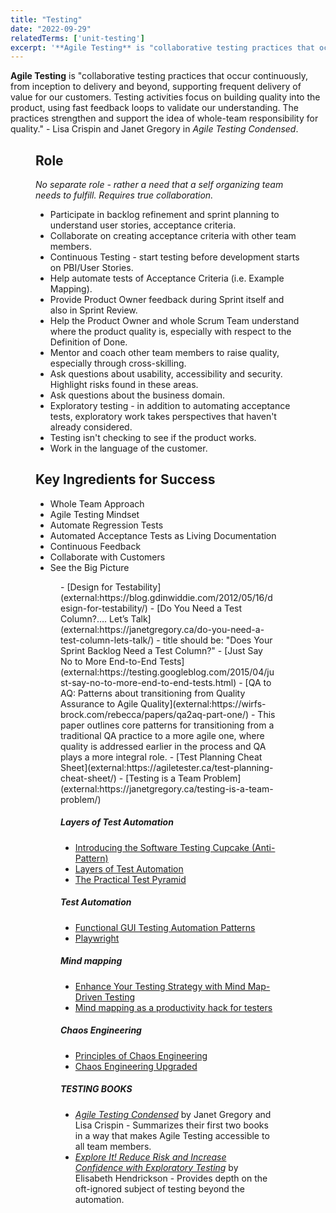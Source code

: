 ```yaml
---
title: "Testing"
date: "2022-09-29"
relatedTerms: ['unit-testing']
excerpt: '**Agile Testing** is "collaborative testing practices that occur continuously, from'
---
```




**Agile Testing** is "collaborative testing practices that occur continuously, from inception to delivery and beyond, supporting frequent delivery of value for our customers. Testing activities focus on building quality into the product, using fast feedback loops to validate our understanding. The practices strengthen and support the idea of whole-team responsibility for quality." - Lisa Crispin and Janet Gregory in _Agile Testing Condensed_.

<Figure
  src={AgileTestingManifesto722x1024}
  alt="Agile Testing Manifesto image courtesy of Sam Laing and Karen Greaves"
  caption="Agile Testing Manifesto image courtesy of Sam Laing and Karen Greaves"
/>


## Role

_No separate role - rather a need that a self organizing team needs to fulfill. Requires true collaboration._

- Participate in backlog refinement and sprint planning to understand user stories, acceptance criteria.
- Collaborate on creating acceptance criteria with other team members.
- Continuous Testing - start testing before development starts on PBI/User Stories.
- Help automate tests of Acceptance Criteria (i.e. Example Mapping).
- Provide Product Owner feedback during Sprint itself and also in Sprint Review.
- Help the Product Owner and whole Scrum Team understand where the product quality is, especially with respect to the Definition of Done.
- Mentor and coach other team members to raise quality, especially through cross-skilling.
- Ask questions about usability, accessibility and security. Highlight risks found in these areas.
- Ask questions about the business domain.
- Exploratory testing - in addition to automating acceptance tests, exploratory work takes perspectives that haven't already considered.
- Testing isn't checking to see if the product works.
- Work in the language of the customer.

## Key Ingredients for Success

- Whole Team Approach
- Agile Testing Mindset
- Automate Regression Tests
- Automated Acceptance Tests as Living Documentation
- Continuous Feedback
- Collaborate with Customers
- See the Big Picture

<Figure
  src={TestAutomationPyramid}
  alt="Test Automation Pyramid"
  caption="Test Automation Pyramid"
/>


<HighlightBox heading="Resource Links" variant="resourceLinks">
- [Design for Testability](external:https://blog.gdinwiddie.com/2012/05/16/design-for-testability/)
- [Do You Need a Test Column?…. Let’s Talk](external:https://janetgregory.ca/do-you-need-a-test-column-lets-talk/) - title should be: "Does Your Sprint Backlog Need a Test Column?"
- [Just Say No to More End-to-End Tests](external:https://testing.googleblog.com/2015/04/just-say-no-to-more-end-to-end-tests.html)
- [QA to AQ: Patterns about transitioning from Quality Assurance to Agile Quality](external:https://wirfs-brock.com/rebecca/papers/qa2aq-part-one/) - This paper outlines core patterns for transitioning from a traditional QA practice to a more agile one, where quality is addressed earlier in the process and QA plays a more integral role.
- [Test Planning Cheat Sheet](external:https://agiletester.ca/test-planning-cheat-sheet/)
- [Testing is a Team Problem](external:https://janetgregory.ca/testing-is-a-team-problem/)

##### Layers of Test Automation

- [Introducing the Software Testing Cupcake (Anti-Pattern)](external:https://www.thoughtworks.com/insights/blog/introducing-software-testing-cupcake-anti-pattern)
- [Layers of Test Automation](external:https://qa-matters.com/2014/12/28/layers-of-test-automation/)
- [The Practical Test Pyramid](external:https://martinfowler.com/articles/practical-test-pyramid.html)

##### Test Automation

- [Functional GUI Testing Automation Patterns](external:https://www.infoq.com/articles/gui-automation-patterns/)
- [Playwright](external:https://playwright.dev/)

##### Mind mapping

- [Enhance Your Testing Strategy with Mind Map-Driven Testing](external:https://www.infoq.com/articles/mindmap-driven-testing/)
- [Mind mapping as a productivity hack for testers](external:https://medium.com/qualityworks-blog/mind-mapping-as-a-productivity-hack-for-testers-3-ways-to-improve-your-testing-process-94104fa1022d)

##### Chaos Engineering

- [Principles of Chaos Engineering](external:https://principlesofchaos.org/)
- [Chaos Engineering Upgraded](external:https://netflixtechblog.com/chaos-engineering-upgraded-878d341f15fa)

##### TESTING BOOKS

- [_Agile Testing Condensed_](external:https://leanpub.com/agiletesting-condensed) by Janet Gregory and Lisa Crispin - Summarizes their first two books in a way that makes Agile Testing accessible to all team members.
- [_Explore It! Reduce Risk and Increase Confidence with Exploratory Testing_](external:https://pragprog.com/titles/ehxta/explore-it/) by Elisabeth Hendrickson - Provides depth on the oft-ignored subject of testing beyond the automation.
</HighlightBox>
